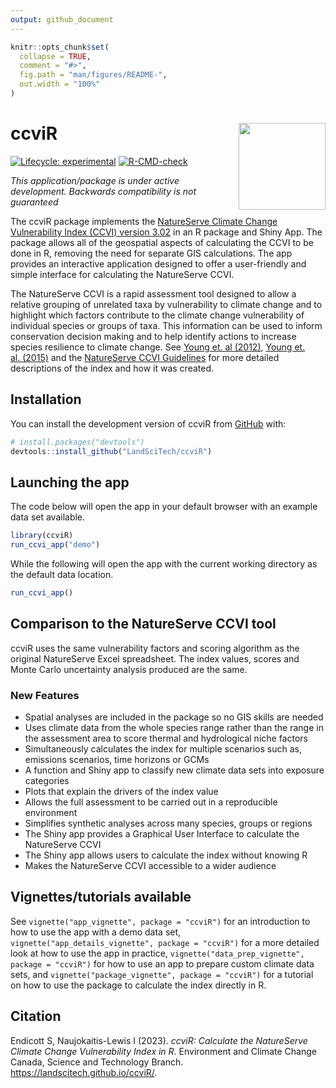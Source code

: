 ```yaml
---
output: github_document
---
```


<!-- README.md is generated from README.Rmd. Please edit that file -->

```r
knitr::opts_chunk$set(
  collapse = TRUE,
  comment = "#>",
  fig.path = "man/figures/README-",
  out.width = "100%"
)
```

# ccviR <a href="https://landscitech.github.io/ccviR/"><img src="man/figures/logo.png" align="right" height="139" /></a>


<!-- badges: start -->
[![Lifecycle: experimental](https://img.shields.io/badge/lifecycle-experimental-orange.svg)](https://lifecycle.r-lib.org/articles/stages.html#experimental)
[![R-CMD-check](https://github.com/LandSciTech/ccviR/actions/workflows/R-CMD-check.yaml/badge.svg)](https://github.com/LandSciTech/ccviR/actions/workflows/R-CMD-check.yaml)
<!-- badges: end -->

*This application/package is under active development. Backwards compatibility is not guaranteed*

The ccviR package implements the [NatureServe Climate Change Vulnerability Index (CCVI) version 3.02](https://www.natureserve.org/conservation-tools/climate-change-vulnerability-index) in an R package and Shiny App. The package allows all of the geospatial aspects of calculating the CCVI to be done in R, removing the need for separate GIS calculations. The app provides an interactive application designed to offer a user-friendly and simple interface for calculating the NatureServe CCVI. 

The NatureServe CCVI is a rapid assessment tool designed to allow a relative grouping of unrelated taxa by vulnerability to climate change and to highlight which factors contribute to the climate change vulnerability of individual species or groups of taxa. This information can be used to inform conservation decision making and to help identify actions to increase species resilience to climate change. See [Young et. al (2012)](https://www.degruyter.com/document/doi/10.7208/9780226074641-007/html), [Young et. al. (2015)](https://doi.org/10.1002/wsb.478) and the [NatureServe CCVI Guidelines](https://www.natureserve.org/sites/default/files/guidelines_natureserveclimatechangevulnerabilityindex_r3.02_1_jun_2016.pdf) for more detailed descriptions of the index and how it was created.

## Installation

You can install the development version of ccviR from [GitHub](https://github.com/) with:

``` r
# install.packages("devtools")
devtools::install_github("LandSciTech/ccviR")
```

## Launching the app

The code below will open the app in your default browser with an example data set available. 

```r 
library(ccviR)
run_ccvi_app("demo")
```
While the following will open the app with the current working directory as the default data location.

```r 
run_ccvi_app()
```

## Comparison to the NatureServe CCVI tool
 
ccviR uses the same vulnerability factors and scoring algorithm as the original NatureServe Excel spreadsheet. The index values, scores and Monte Carlo uncertainty analysis produced are the same.

### New Features
- Spatial analyses are included in the package so no GIS skills are needed 
- Uses climate data from the whole species range rather than the range in the assessment area to score thermal and hydrological niche factors
- Simultaneously calculates the index for multiple scenarios such as, emissions scenarios, time horizons or GCMs
- A function and Shiny app to classify new climate data sets into exposure categories 
- Plots that explain the drivers of the index value
- Allows the full assessment to be carried out in a reproducible environment
- Simplifies synthetic analyses across many species, groups or regions
- The  Shiny app provides a Graphical User Interface to calculate the NatureServe CCVI
- The Shiny app allows users to calculate the index without knowing R
- Makes the NatureServe CCVI accessible to a wider audience


## Vignettes/tutorials available

See `vignette("app_vignette", package = "ccviR")` for an introduction to how to use the app with a demo data set, `vignette("app_details_vignette", package = "ccviR")` for a more detailed look at how to use the app in practice, `vignette("data_prep_vignette", package = "ccviR")` for how to use an app to prepare custom climate data sets, and `vignette("package_vignette", package = "ccviR")` for a tutorial on how to use the package to calculate the index directly in R.


## Citation 
  Endicott S, Naujokaitis-Lewis I (2023). _ccviR: Calculate the NatureServe Climate Change
  Vulnerability Index in R_. Environment and Climate Change Canada, Science and Technology
  Branch. <https://landscitech.github.io/ccviR/>.
